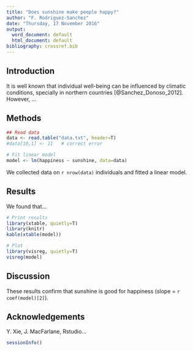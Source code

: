 ```yaml
---
title: "Does sunshine make people happy?"
author: "F. Rodriguez-Sanchez"
date: "Thursday, 17 November 2016"
output:
  word_document: default
  html_document: default
bibliography: crossref.bib
---
```



Introduction
------------

It is well known that individual well-being can be influenced by climatic conditions, specially in northern countries [@Sanchez_Donoso_2012]. However, ... 



Methods
-------

```r

## Read data
data <- read.table("data.txt", header=T)
#data[10,1] <- 11   # correct error

# Fit linear model
model <- lm(happiness ~ sunshine, data=data)

```

We collected data on `r nrow(data)` individuals and fitted a linear model.



Results
-------

We found that...

```r
# Print results
library(xtable, quietly=T)
library(knitr)
kable(xtable(model)) 
```

```r
# Plot
library(visreg, quietly=T)
visreg(model)
```

Discussion
----------

These results confirm that sunshine is good for happiness (slope = `r coef(model)[2]`).


Acknowledgements
----------------

Y. Xie, J. MacFarlane, Rstudio...


```r
sessionInfo()
```



